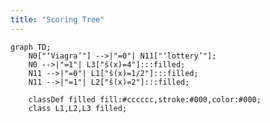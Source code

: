 ```yaml
---
title: "Scoring Tree"
---
```


```mermaid

graph TD;
    N0["‘Viagra’"] -->|"=0"| N11["‘lottery’"];
    N0 -->|"=1"| L3["ŝ(x)=4"]:::filled;
    N11 -->|"=0"| L1["ŝ(x)=1/2"]:::filled;
    N11 -->|"=1"| L2["ŝ(x)=2"]:::filled;

    classDef filled fill:#cccccc,stroke:#000,color:#000;
    class L1,L2,L3 filled;



```